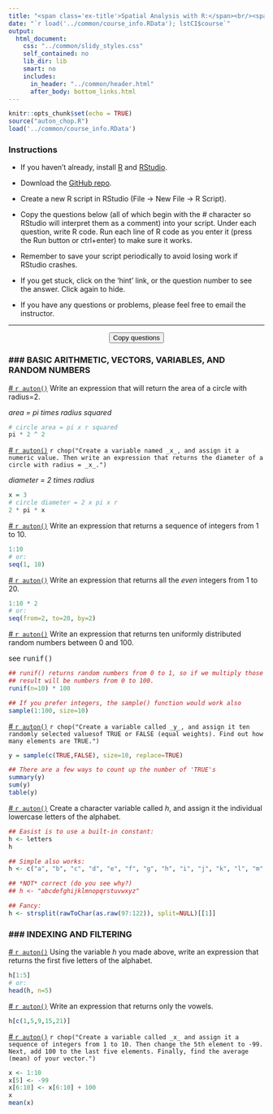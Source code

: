 ```yaml
---
title: "<span class='ex-title'>Spatial Analysis with R:</span><br/><span class='ex-subtitle'>Exercise 1: Basic R Operations</span>"
date: "`r load('../common/course_info.RData'); lstCI$course`"
output: 
  html_document: 
    css: "../common/slidy_styles.css"
    self_contained: no
    lib_dir: lib
    smart: no
    includes:
      in_header: "../common/header.html"
      after_body: bottom_links.html
---
```


```r
knitr::opts_chunk$set(echo = TRUE)
source("auton_chop.R")
load('../common/course_info.RData')
```

### Instructions

- If you haven't already, install [R](https://cran.r-project.org/) and [RStudio](https://www.rstudio.com/products/rstudio/download/). 

- Download the <a href="`r lstCI$githubrepo`" target="_blank">GitHub repo</a>. 

- Create a new R script in RStudio (File &rarr; New File &rarr; R Script). 

- Copy the questions below (all of which begin with the _#_ character so RStudio will interpret them as a comment) into your script. Under each question, write R code. Run each line of R code as you enter it (press the Run button or ctrl+enter) to make sure it works.

- Remember to save your script periodically to avoid losing work if RStudio crashes.

- If you get stuck, click on the 'hint' link, or the question number to see the answer. Click again to hide.

- If you have any questions or problems, please feel free to email the instructor.

<hr class="hrdivider">
<div style="text-align:center"><button onclick="CopyToClipboard('qtn_div');return false;">Copy questions</button></div>

<div id="qtn_div">

### \#\#\# BASIC ARITHMETIC, VECTORS, VARIABLES, AND RANDOM NUMBERS

<a href="#" class="showhidelink" onclick="showHide('q1');return false;">\# `r auton()`</a> Write an expression that will return the area of a circle with radius=2. <a href="#" class="showhidehint" onclick="showHide('pmnmny');return false;"></a>  

<div id="pmnmny" class="hint">*area = pi times radius squared*</div>


<div id="q1" class="answer-code">
```r
# circle area = pi x r squared
pi * 2 ^ 2
```
</div>

<a href="#" class="showhidelink" onclick="showHide('q2');return false;">\# `r auton()`</a> `r chop("Create a variable named _x_, and assign it a numeric value. Then write an expression that returns the diameter of a circle with radius = _x_.")` <a href="#" class="showhidehint" onclick="showHide('satbcl');return false;"></a>  

<div id="satbcl" class="hint">*diameter = 2 times radius*</div>


<div id="q2" class="answer-code">
```r
x = 3
# circle diameter = 2 x pi x r
2 * pi * x
```
</div>

<a href="#" class="showhidelink" onclick="showHide('q3');return false;">\# `r auton()`</a> Write an expression that returns a sequence of integers from 1 to 10.

<div id="q3" class="answer-code">
```r
1:10
# or:
seq(1, 10)
```
</div>

<a href="#" class="showhidelink" onclick="showHide('q4');return false;">\# `r auton()`</a> Write an expression that returns all the _even_ integers from 1 to 20.

<div id="q4" class="answer-code">
```r
1:10 * 2
# or:
seq(from=2, to=20, by=2)
```
</div>

<a href="#" class="showhidelink" onclick="showHide('q5');return false;">\# `r auton()`</a> Write an expression that returns ten uniformly distributed random numbers between 0 and 100. <a href="#" class="showhidehint" onclick="showHide('rowygl');return false;"></a>  

<div id="rowygl" class="hint">see <tt>runif()</tt></div>


<div id="q5" class="answer-code">
```r
## runif() returns random numbers from 0 to 1, so if we multiply those values by 100 the 
## result will be numbers from 0 to 100.
runif(n=10) * 100

## If you prefer integers, the sample() function would work also
sample(1:100, size=10)
```
</div>

<a href="#" class="showhidelink" onclick="showHide('q6');return false;">\# `r auton()`</a> `r chop("Create a variable called _y_, and assign it ten randomly selected valuesof TRUE or FALSE (equal weights). Find out how many elements are TRUE.")`  

<div id="q6" class="answer-code">
```r
y = sample(c(TRUE,FALSE), size=10, replace=TRUE)

## There are a few ways to count up the number of 'TRUE's
summary(y)
sum(y)
table(y)
```
</div>

<a href="#" class="showhidelink" onclick="showHide('q7');return false;">\# `r auton()`</a> Create a character variable called _h_, and assign it the individual lowercase letters of the alphabet.

<div id="q7" class="answer-code">
```r
## Easist is to use a built-in constant:
h <- letters
h

## Simple also works:
h <- c("a", "b", "c", "d", "e", "f", "g", "h", "i", "j", "k", "l", "m", "n", "o", "p", "q", "r", "s", "t", "u", "v", "w", "x", "y", "z")

## *NOT* correct (do you see why?)
## h <- "abcdefghijklmnopqrstuvwxyz"

## Fancy:
h <- strsplit(rawToChar(as.raw(97:122)), split=NULL)[[1]]

```
</div>

### \#\#\# INDEXING AND FILTERING

<a href="#" class="showhidelink" onclick="showHide('q8');return false;">\# `r auton()`</a> Using the variable _h_ you made above, write an expression that returns the first five letters of the alphabet.

<div id="q8" class="answer-code">
```r
h[1:5]
# or:
head(h, n=5)

```
</div>

<a href="#" class="showhidelink" onclick="showHide('q9');return false;">\# `r auton()`</a> Write an expression that returns only the vowels.

<div id="q9" class="answer-code">
```r
h[c(1,5,9,15,21)]
```
</div>

<a href="#" class="showhidelink" onclick="showHide('q10');return false;">\# `r auton()`</a> `r chop("Create a variable called _x_ and assign it a sequence of integers from 1 to 10. Then change the 5th element to -99. Next, add 100 to the last five elements. Finally, find the average (mean) of your vector.")`  

<div id="q10" class="answer-code">
```r
x <- 1:10
x[5] <- -99
x[6:10] <- x[6:10] + 100
x
mean(x)
```
</div>

</div>
